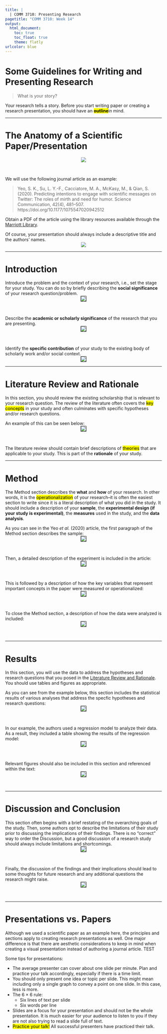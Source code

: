 ```yaml
---
title: |
  | COMM 3710: Presenting Research
pagetitle: "COMM 3710: Week 14"
output:
  html_document:
    toc: true
    toc_float: true
    theme: flatly
urlcolor: blue
---
```


# Some Guidelines for Writing and Presenting Research

> What is your story?

Your research tells a story. Before you start writing paper or creating a research presentation, you should have an <mark>**outline**</mark>in mind.

---

# The Anatomy of a Scientific Paper/Presentation
<center>
<img src="https://sarakyeo.github.io/images/anatomy-research-paper.png"/>
</center>
<br>

We will use the following journal article as an example:

> Yeo, S. K., Su, L. Y.-F., Cacciatore, M. A., McKasy, M., & Qian, S. (2020). Predicting intentions to engage with scientific messages on Twitter: The roles of mirth and need for humor. Science Communication, 42(4), 481–507. https://doi.org/10.1177/1075547020942512

Obtain a PDF of the article using the library resources available through the [Marriott Library](https://lib.utah.edu).

Of course, your presentation should always include a descriptive title and the authors' names.
<center>
<img src="https://sarakyeo.github.io/images/Yeo-et-al-2020_01.png"/>
</center>

---

# Introduction

Introduce the problem and the context of your research, i.e., set the stage for your study. You can do so by briefly describing the **social significance** of your research question/problem.
<center>
<img src="https://sarakyeo.github.io/images/Yeo-et-al-2020_02.png" img style="border:1px solid black"/>
</center>
<br>

Describe the **academic or scholarly significance** of the research that you are presenting.
<center>
<img src="https://sarakyeo.github.io/images/Yeo-et-al-2020_03.png" img style="border:1px solid black"/>
</center>
<br>

Identify the **specific contribution** of your study to the existing body of scholarly work and/or social context.
<center>
<img src="https://sarakyeo.github.io/images/Yeo-et-al-2020_04.png" img style="border:1px solid black"/>
</center>

---

# Literature Review and Rationale

In this section, you should review the existing scholarship that is relevant to your research question. The review of the literature often covers the <mark>key concepts</mark> in your study and often culminates with specific hypotheses and/or research questions. 

An example of this can be seen below:
<center>
<img src="https://sarakyeo.github.io/images/Yeo-et-al-2020_05.png" img style="border:1px solid black"/>
</center>
<br>

The literature review should contain brief descriptions of <mark>theories</mark> that are applicable to your study. This is part of the **rationale** of your study. 

---

# Method

The Method section describes the **what** and **how** of your research. In other words, it is the <mark>operationalization</mark> of your research--it is often the easiest section to write since it is a literal description of what you did in the study. It should include a description of your **sample**, the **experimental design (if your study is experimental)**, the **measures** used in the study, and the **data analysis**.

As you can see in the Yeo *et al.* (2020) article, the first paragraph of the Method section describes the sample:
<center>
<img src="https://sarakyeo.github.io/images/Yeo-et-al-2020_06.png" img style="border:1px solid black"/>
</center>
<br>

Then, a detailed description of the experiment is included in the article:
<center>
<img src="https://sarakyeo.github.io/images/Yeo-et-al-2020_07.png" img style="border:1px solid black"/>
</center>
<br>

This is followed by a description of how the key variables that represent important concepts in the paper were measured or operationalized:
<center>
<img src="https://sarakyeo.github.io/images/Yeo-et-al-2020_08.png" img style="border:1px solid black"/>
</center>
<br>

To close the Method section, a description of how the data were analyzed is included:
<center>
<img src="https://sarakyeo.github.io/images/Yeo-et-al-2020_09.png" img style="border:1px solid black"/>
</center>
<br>

---

# Results
In this section, you will use the data to address the hypotheses and research questions that you posed in the [Literature Review and Rationale]. You should use tables and figures as appropriate. 

As you can see from the example below, this section includes the statistical results of various analyses that address the specfic hypotheses and research questions:
<center>
<img src="https://sarakyeo.github.io/images/Yeo-et-al-2020_10.png" img style="border:1px solid black"/>
</center>
<br>

In our example, the authors used a regression model to analyze their data. As a result, they included a table showing the results of the regression model:
<center>
<img src="https://sarakyeo.github.io/images/Yeo-et-al-2020_11.png" img style="border:1px solid black"/>
</center>
<br>

Relevant figures should also be included in this section and referenced within the text:
<center>
<img src="https://sarakyeo.github.io/images/Yeo-et-al-2020_12.png" img style="border:1px solid black"/>
</center>
<br>

---

# Discussion and Conclusion
This section often begins with a brief restating of the overarching goals of the study. Then, some authors opt to describe the limitations of their study prior to discussing the implications of their findings. There is no "correct" way to order the Discussion, but a good discussion of a research study should always include limitations and shortcomings. 
<center>
<img src="https://sarakyeo.github.io/images/Yeo-et-al-2020_13.png" img style="border:1px solid black"/>
</center>
<br>

Finally, the discussion of the findings and their implications should lead to some thoughts for future research and any additional questions the research might raise.
<center>
<img src="https://sarakyeo.github.io/images/Yeo-et-al-2020_14.png" img style="border:1px solid black"/>
</center>
<br>

---

# Presentations vs. Papers
Although we used a scientific paper as an example here, the principles and sections apply to creating research presentations as well. One major difference is that there are aesthetic considerations to keep in mind when creating a visual presentation instead of authoring a journal article. TEST

Some tips for presentations: 

- The average presenter can cover about one slide per minute. Plan and practice your talk accordingly, especially if there is a time limit.
- You should only present one idea or topic per slide. This might mean including only a single graph to convey a point on one slide. In this case, less is more.
- The 6 $\times$ 6 rule:
  - Six lines of text per slide
  - Six words per line
- Slides are a focus for your presentation and should not be the whole presentation. It is much easier for your audience to listen to you if they are not also trying to read a slide full of text.
- <mark>Practice your talk!</mark> All successful presenters have practiced their talk.